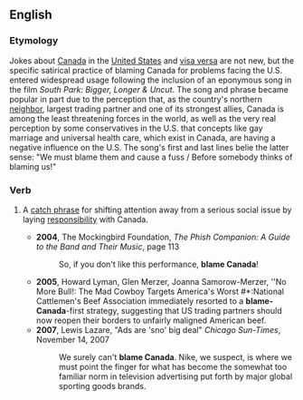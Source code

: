 {{wikipedia}}
==English==
{{rfv}}
{{rfd}}

===Etymology===
Jokes about [[Canada]] in the [[United States]] and [[visa versa]] are not new, but the specific satirical practice of blaming Canada for problems facing the U.S. entered widespread usage following the inclusion of an eponymous song in the film ''South Park: Bigger, Longer & Uncut''. The song and phrase became popular in part due to the perception that, as the country's northern [[neighbor]], largest trading partner and one of its strongest allies, Canada is among the least threatening forces in the world, as well as the very real perception by some conservatives in the U.S. that concepts like gay marriage and universal health care, which exist in Canada, are having a negative influence on the U.S. The song's first and last lines belie the latter sense: "We must blame them and cause a fuss / Before somebody thinks of blaming us!"

===Verb===
{{en-verb|inf='''to [[blame]] [[Canada]]'''|blames Canada|blaming Canada|blamed Canada}}
#{{US|idiom}} A [[catch phrase]] for shifting attention away from a serious social issue by laying [[responsibility]] with Canada.
#*'''2004''', The Mockingbird Foundation, ''The Phish Companion: A Guide to the Band and Their Music'', page 113
#*:So, if you don't like this performance, '''blame Canada'''!
#*'''2005''', Howard Lyman, Glen Merzer, Joanna Samorow-Merzer, ''No More Bull!: The Mad Cowboy Targets America's Worst #*:National Cattlemen's Beef Association immediately resorted to a '''blame-Canada'''-first strategy, suggesting that US trading partners should now reopen their borders to unfairly maligned American beef.
#*'''2007''', Lewis Lazare, "Ads are 'sno' big deal" ''Chicago Sun-Times'', November 14, 2007 
#*:We surely can't '''blame Canada'''. Nike, we suspect, is where we must point the finger for what has become the somewhat too familiar norm in television advertising put forth by major global sporting goods brands.